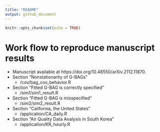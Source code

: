 ```yaml
---
title: "README"
output: github_document
---
```


```r
knitr::opts_chunk$set(echo = TRUE)
```

# Work flow to reproduce manuscript results 

* Manuscript available at https://doi.org/10.48550/arXiv.2112.11870.
* Section "Nonstationarity of G-BAGs"
  - /cov/bag_cov_behavior.R
* Section "Fitted G-BAG is correctly specified"
  - /sim1/sim1_result.R
* Section "Fitted G-BAG is misspecified"
  - /sim2/sim2_result.R
* Section "California, the United States"
  - /application/CA_daily.R
* Section "Air Quality Data Analysis in South Korea"
  - /application/KR_hourly.R

